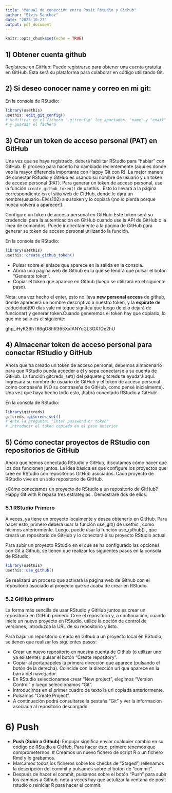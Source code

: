 ```yaml
---
title: "Manual de conección entre Posit Rstudio y Github"
author: "Elvis Sanchez"
date: "2023-10-27"
output: pdf_document
---
```


```r
knitr::opts_chunk$set(echo = TRUE)
```

## 1) Obtener cuenta github

Regístrese en GitHub: Puede registrarse para obtener una cuenta gratuita en GitHub. Esta será su plataforma para colaborar en código utilizando Git.

## 2) Si deseo conocer name y correo en mi git:

En la consola de RStudio: 

```r
library(usethis)
usethis::edit_git_config()
# Modificar en el fichero ".gitconfig" los apartados: "name" y "email" 
# y guardar el fichero
```

## 3) Crear un token de acceso personal (PAT) en GitHub

Una vez que se haya registrado, deberá habilitar RStudio para "hablar" con GitHub. El proceso para hacerlo ha cambiado recientemente (aquí es donde veo la mayor diferencia importante con Happy Git con R). La mejor manera de conectar RStudio y GitHub es usando su nombre de usuario y un token de acceso personal (PAT). Para generar un token de acceso personal, use la función `create_github_token()` de usethis . Esto lo llevará a la página correspondiente en el sitio web de GitHub, donde le dará un nombre(usuario=Elvis102) a su token y lo copiará (¡no lo pierda porque nunca volverá a aparecer!). 

Configure un token de acceso personal en GitHub: Este token será su credencial para la autenticación en GitHub cuando use la API de GitHub o la línea de comandos. Puede ir directamente a la página de GitHub para generar su token de acceso personal utilizando la función.

En la consola de RStudio: 

```r
library(usethis)
usethis::create_github_token()
```

- Pulsar sobre el enlace que aparece en la salida en la consola.
- Abrirá una página web de Github en la que se tendrá que pulsar el botón “Generate token”.
- Copiar el token que aparece en Github (luego se utilizará en el siguiente paso).

Nota: una vez hecho el enter, esto no lleva **new personal access** de github, donde aparecerá un nombre descriptivo  a nuestro token, y la **expirate** de caducidad(90 días vale mi toque signifca que luego de ello dejará de funcionar) y generar token.Cuando generemos el token hay que copiarlo, lo que me salió es el siguiente:

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

## 4) Almacenar token de acceso personal para conectar RStudio y GitHub

Ahora que ha creado un token de acceso personal, debemos almacenarlo para que RStudio pueda acceder a él y sepa conectarse a su cuenta de GitHub. La función gitcreds_set() del paquete gitcreds te ayudará aquí. Ingresará su nombre de usuario de GitHub y el token de acceso personal como contraseña (NO su contraseña de GitHub, como pensé inicialmente). Una vez que haya hecho todo esto, ¡habrá conectado RStudio a GitHub!.

En la consola de RStudio:

```r
library(gitcreds)
gitcreds::gitcreds_set()
# Ante la pregunta: "Enter password or token"
# introducir el token copiado en el paso anterior
```

## 5) Cómo conectar proyectos de RStudio con repositorios de GitHub

Ahora que hemos conectado RStudio y GitHub, discutamos cómo hacer que los dos funcionen juntos. La idea básica es que configure los proyectos que cree en RStudio con repositorios GitHub asociados. Cada proyecto de RStudio vive en un solo repositorio de GitHub.

¿Cómo conectamos un proyecto de RStudio a un repositorio de GitHub? Happy Git with R repasa tres estrategias . Demostraré dos de ellos. 

### 5.1 RStudio Primero

A veces, ya tiene un proyecto localmente y desea obtenerlo en GitHub. Para hacer esto, primero deberá usar la función use_git() de usethis , como hicimos anteriormente. Luego, puede usar la función use_github() , que creará un repositorio de GitHub y lo conectará a su proyecto RStudio actual. 

Para subir un proyecto RStudio en el que se ha configurado las opciones con Git a Github, se tienen que realizar los siguientes pasos en la consola de RStudio:

```r
library(usethis)
usethis::use_github()
```

Se realizará un proceso que activará la página web de Github con el repositorio asociado al proyecto que se acaba de crear en RStudio.

### 5.2 GitHub primero

La forma más sencilla de usar RStudio y GitHub juntos es crear un repositorio en GitHub primero. Cree el repositorio y, a continuación, cuando inicie un nuevo proyecto en RStudio, utilice la opción de control de versiones, introduzca la URL de su repositorio y listo. 

Para bajar un repositorio creado en Github a un proyecto local en RStudio, se tienen que realizar los siguientes pasos:

- Crear un nuevo repositorio en nuestra cuenta de Github (o utilizar uno ya existente): pulsar el botón “Create repository”.
- Copiar al portapapeles la primera dirección que aparece (pulsando el botón de la derecha). Coincide con la dirección url que aparece en la barra del navegador.
- En RStudio seleccionamos crear “New project”, elegimos “Version Control” y luego seleccionamos “Git”.
- Introducimos en el primer cuadro de texto la url copiada anteriormente.
- Pulsamos “Create Project”.
- A continuación podrá consultarse la pestaña “Git” y ver la información asociada al repositorio descargado.

# 6) Push

* **Push (Subir a Github)**: Empujar significa enviar cualquier cambio en su código de RStudio a GitHub. Para hacer esto, primero tenemos que comprometernos.
        # Creamos un nuevo fichero de script R o un fichero Rmd y lo grabamos.
- Marcamos todos los ficheros sobre los checks de “Staged”, rellenamos la descripción del commit y pulsamos sobre el botón de “commit”.
- Después de hacer el commit, pulsamos sobre el botón “Push” para subir los cambios a Github.
nota a veces hay que actulizar la ventana de posit rstudio o reiniciar R para hacer el commit.







